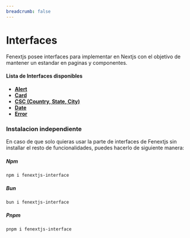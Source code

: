 ```yaml
---
breadcrumb: false
---
```


# Interfaces

Fenextjs posee interfaces para implementar en Nextjs con el objetivo de mantener un estandar en paginas y componentes.

#### **Lista de Interfaces disponibles**

- **[Alert](/interface/alert)**
- **[Card](/interface/card)**
- **[CSC (Country, State, City)](/interface/csc)**
- **[Date](/interface/date)**
- **[Error](/interface/error)**

### Instalacion independiente

En caso de que solo quieras usar la parte de interfaces de Fenextjs sin installar el resto de funcionalidades, puedes hacerlo de siguiente manera:

##### Npm

```code copy
npm i fenextjs-interface
```

##### Bun

```code copy
bun i fenextjs-interface
```

##### Pnpm

```code copy
pnpm i fenextjs-interface
```
